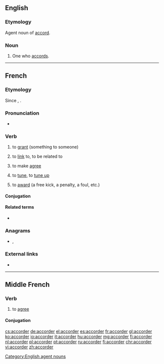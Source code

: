 ==English==

===Etymology===
Agent noun of [[accord#Verb|accord]].

===Noun===
{{en-noun}}

# {{label|en|rare}} One who [[accord]]s.

[[Category:English agent nouns]]

----

==French==

===Etymology===
Since {{etyl|fro|fr}}, {{suffix|accord|er|lang=fr}}.

===Pronunciation===
* {{audio|Fr-accorder.ogg|Audio|lang=fr}}

===Verb===
{{fr-verb}}

# {{label|fr|transitive}} to [[grant]] (something to someone)
# to [[link]] to, to be related to
# {{label|fr|reflexive|grammar}} to make [[agree]]
# {{label|fr|music}} to [[tune]], to [[tune up]]
# {{label|fr|sports}} to [[award]] (a free kick, a penalty, a foul, etc.)

====Conjugation====
{{fr-conj-auto}}

====Related terms====
* {{l|fr|s'accorder}}

===Anagrams===
* {{l|fr|raccorde}}, {{l|fr|raccordé}}

===External links===
* {{R:TLFi}}

----

==Middle French==

===Verb===
{{head|frm|verb}}

# {{label|frm|transitive}} to [[agree]]

====Conjugation====
{{frm-conj-er|accord}}

[[cs:accorder]]
[[de:accorder]]
[[el:accorder]]
[[es:accorder]]
[[fr:accorder]]
[[gl:accorder]]
[[ko:accorder]]
[[io:accorder]]
[[it:accorder]]
[[hu:accorder]]
[[mg:accorder]]
[[fj:accorder]]
[[nl:accorder]]
[[pl:accorder]]
[[pt:accorder]]
[[ru:accorder]]
[[fi:accorder]]
[[chr:accorder]]
[[vi:accorder]]
[[zh:accorder]]